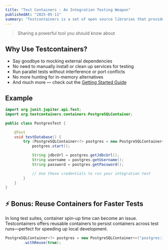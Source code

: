 ```yaml
---
title: "Test Containers : An Integration Testing Weapon"
publishedAt: "2025-05-11"
summary: "Testcontainers is a set of open source libraries that provides easy and lightweight APIs for bootstrapping local development and test dependencies with real services wrapped in Docker containers. Using Testcontainers, you can write tests that depend on the same services you use in production without mocks or in-memory services."
---
```


> Sharing a powerful tool you should know about

## Why Use Testcontainers?

- Say goodbye to mocking external dependencies
- No need to manually install or clean up services for testing
- Run parallel tests without interference or port conflicts
- No more hunting for in-memory alternatives
- And much more — check out the [Getting Started Guide](https://testcontainers.com/getting-started/)

## Example

```java
import org.junit.jupiter.api.Test;
import org.testcontainers.containers.PostgreSQLContainer;

public class PostgresTest {

    @Test
    void testDatabase() {
        try (PostgreSQLContainer<?> postgres = new PostgreSQLContainer<>("postgres:15.1")) {
            postgres.start();

            String jdbcUrl = postgres.getJdbcUrl();
            String username = postgres.getUsername();
            String password = postgres.getPassword();

            // Use these credentials to run your integration test
        }
    }
}

```

## ⚡ Bonus: Reuse Containers for Faster Tests

In long test suites, container spin-up time can become an issue. Testcontainers offers reusable containers to persist containers across test runs—perfect for speeding up local development.

```java
PostgreSQLContainer<?> postgres = new PostgreSQLContainer<>("postgres:15.1")
        .withReuse(true);
```
